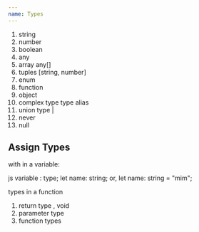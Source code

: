 ```yaml
---
name: Types
---
```


1. string
2. number
3. boolean
4. any
5. array any[]
6. tuples [string, number]
7. enum
8. function
9. object
10. complex type type alias
11. union type |
12. never
13. null

## Assign Types

with in a variable:

js variable : type;
let name: string;
or,
let name: string = "mim";

types in a function

1. return type , void
2. parameter type
3. function types
